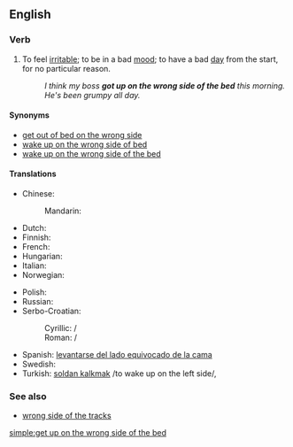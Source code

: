 ==English==

===Verb===
{{head|en|verb|head=[[get up]] [[on]] [[the]] [[wrong]] [[side]] [[of]] [[the]] [[bed]]}}

# {{context|idiomatic|lang=en}} To feel [[irritable]]; to be in a bad [[mood]]; to have a bad [[day]] from the start, for no particular reason.
#: ''I think my boss '''got up on the wrong side of the bed''' this morning.  He's been grumpy all day.''

====Synonyms====
* [[get out of bed on the wrong side]]
* [[wake up on the wrong side of bed]]
* [[wake up on the wrong side of the bed]]

====Translations====
{{trans-top|to feel irritable without a particular reason}}
* Chinese:
*: Mandarin: {{t|cmn|心烦气燥|sc=Hani}}
* Dutch: {{t-|nl|met het verkeerde been uit bed stappen}}
* Finnish: {{t-|fi|nousta sängystä väärällä jalalla}}
* French: {{t+|fr|se lever du pied gauche}}
* Hungarian: {{t-|hu|bal lábbal kel fel}}
* Italian: {{t-|it|alzarsi con il piede sbagliato}}
* Norwegian: {{t-|no|stå opp på feil side av sengen}}
{{trans-mid}}
* Polish: {{t+|pl|wstać lewą nogą}}
* Russian: {{t-|ru|встать не с той ноги|tr=vstat' ne s toj nogí|sc=Cyrl}} {{qualifier|lit.: "get up on the wrong foot"}}
* Serbo-Croatian:
*: Cyrillic: {{t-|sh|у̀стати на лије̑вӯ но̏гу|sc=Cyrl}} / {{t-|sh|у̀стати на ле̑вӯ но̏гу|sc=Cyrl}}
*: Roman: {{t-|sh|ùstati na lijȇvū nȍgu}} / {{t-|sh|ùstati na lȇvū nȍgu}}
* Spanish: [[levantarse del lado equivocado de la cama]]
* Swedish: {{t-|sv|stiga upp på fel sida}}
* Turkish: [[soldan kalkmak]] /to wake up on the left side/,  {{t-|tr|tersinden kalkmak}}
{{trans-bottom}}

===See also===
* [[wrong side of the tracks]]

[[simple:get up on the wrong side of the bed]]